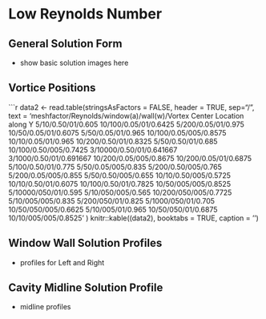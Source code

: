 # Low Reynolds Number  


## General Solution Form

- show basic solution images here

## Vortice Positions
```{r, tidy=FALSE}
data2 <- read.table(stringsAsFactors = FALSE, header = TRUE, sep="/", text =
'meshfactor/Reynolds/window(a)/wall(w)/Vortex Center Location along Y
5/10/0.50/01/0.605
10/100/0.05/01/0.6425
5/200/0.05/01/0.975
10/50/0.05/01/0.6075
5/50/0.05/01/0.965
10/100/0.05/005/0.8575
10/10/0.05/01/0.965
10/200/0.50/01/0.8325
5/50/0.50/01/0.685
10/100/0.50/005/0.7425
3/10000/0.50/01/0.641667
3/1000/0.50/01/0.691667
10/200/0.05/005/0.8675
10/200/0.05/01/0.6875
5/100/0.50/01/0.775
5/50/0.05/005/0.835
5/200/0.50/005/0.765
5/200/0.05/005/0.855
5/50/0.50/005/0.655
10/10/0.50/005/0.5725
10/10/0.50/01/0.6075
10/100/0.50/01/0.7825
10/50/005/005/0.8525
5/10000/050/01/0.595
5/10/050/005/0.565
10/200/050/005/0.7725
5/10/005/005/0.835
5/200/050/01/0.825
5/1000/050/01/0.705
10/50/050/005/0.6625
5/10/005/01/0.965
10/50/050/01/0.6875
10/10/005/005/0.8525
'
)
knitr::kable((data2), booktabs = TRUE,
caption = '')

## Window Wall Solution Profiles

- profiles for Left and Right


## Cavity Midline Solution Profile

- midline profiles
